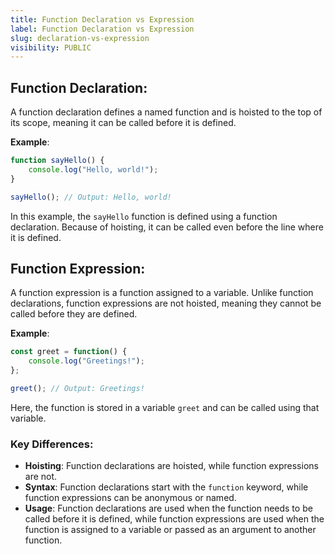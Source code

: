 ```yaml
---
title: Function Declaration vs Expression
label: Function Declaration vs Expression
slug: declaration-vs-expression
visibility: PUBLIC
---
```


## Function Declaration:
A function declaration defines a named function and is hoisted to the top of its scope, meaning it can be called before it is defined.

**Example**:
```js
function sayHello() {
    console.log("Hello, world!");
}

sayHello(); // Output: Hello, world!
```
In this example, the `sayHello` function is defined using a function declaration. Because of hoisting, it can be called even before the line where it is defined.

## Function Expression:
A function expression is a function assigned to a variable. Unlike function declarations, function expressions are not hoisted, meaning they cannot be called before they are defined.

**Example**:
```js
const greet = function() {
    console.log("Greetings!");
};

greet(); // Output: Greetings!
```
Here, the function is stored in a variable `greet` and can be called using that variable.

### Key Differences:
- **Hoisting**: Function declarations are hoisted, while function expressions are not.
- **Syntax**: Function declarations start with the `function` keyword, while function expressions can be anonymous or named.
- **Usage**: Function declarations are used when the function needs to be called before it is defined, while function expressions are used when the function is assigned to a variable or passed as an argument to another function.